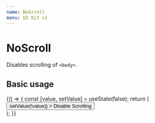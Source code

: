 ```yaml
---
name: NoScroll
menu: UI Kit v1
---
```




# NoScroll

Disables scrolling of `<body>`.

## Basic usage

<Playground>
  {() => {
    const [value, setValue] = useState(false);
    return (
      <div>
        <NoScroll active={value} />
        <Button
          variant="ghost"
          color="primary"
          active={value}
          onClick={() => setValue(!value)}
        >
          Disable Scrolling
        </Button>
      </div>
    );
  }}
</Playground>
